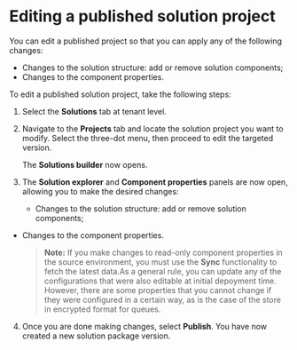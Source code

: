 # Editing a published solution project

You can edit a published project so that you can apply any of the following changes:

- Changes to the solution structure: add or remove solution components;
- Changes to the component properties.

To edit a published solution project, take the following steps:


1. Select the **Solutions**  tab at tenant level.
2. Navigate to the **Projects**  tab and locate the solution project you want to modify. Select the three-dot menu, then proceed to edit the targeted version.

   The **Solutions builder**  now opens.
3. The **Solution explorer**  and **Component properties**  panels are now open, allowing you to make the desired changes:

   - Changes to the solution structure: add or remove solution components;
- Changes to the component properties.
  > **Note:** If you make changes to read-only component properties in the source environment, you must use the **Sync**  functionality to fetch the latest data.As a general rule, you can update any of the configurations that were also editable at initial depoyment time. However, there are some properties that you cannot change if they were configured in a certain way, as is the case of the store in encrypted format for queues.
4. Once you are done making changes, select **Publish**. You have now created a new solution package version.

